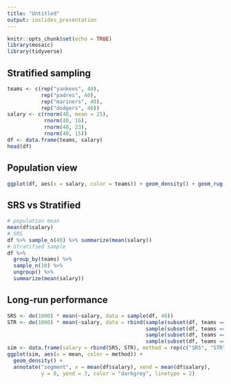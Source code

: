 ```yaml
---
title: "Untitled"
output: ioslides_presentation
---
```


```r
knitr::opts_chunk$set(echo = TRUE)
library(mosaic)
library(tidyverse)
```
## Stratified sampling {.smaller}

```r
teams <- c(rep("yankees", 40), 
           rep("padres", 40), 
           rep("mariners", 40), 
           rep("dodgers", 40))
salary <- c(rnorm(40, mean = 25), 
            rnorm(40, 16), 
            rnorm(40, 23), 
            rnorm(40, 15))
df <- data.frame(teams, salary)
head(df)
```


## Population view

```r
ggplot(df, aes(x = salary, color = teams)) + geom_density() + geom_rug()
```

## SRS vs Stratified {.smaller}

```r
# population mean
mean(df$salary)
# SRS
df %>% sample_n(40) %>% summarize(mean(salary))
# Stratified sample
df %>% 
  group_by(teams) %>% 
  sample_n(10) %>% 
  ungroup() %>%
  summarize(mean(salary))
```

## Long-run performance

```r
SRS <- do(1000) * mean(~salary, data = sample(df, 40))
STR <- do(1000) * mean(~salary, data = rbind(sample(subset(df, teams == "yankees"), 10),
                                             sample(subset(df, teams == "padres"), 10),
                                             sample(subset(df, teams == "mariners"), 10),
                                             sample(subset(df, teams == "dodgers"), 10)))
sim <- data.frame(salary = rbind(SRS, STR), method = rep(c("SRS", "STR"), each = 1000))
ggplot(sim, aes(x = mean, color = method)) +
  geom_density() +
  annotate("segment", x = mean(df$salary), xend = mean(df$salary),
           y = 0, yend = 3, color = "darkgrey", linetype = 2)
```